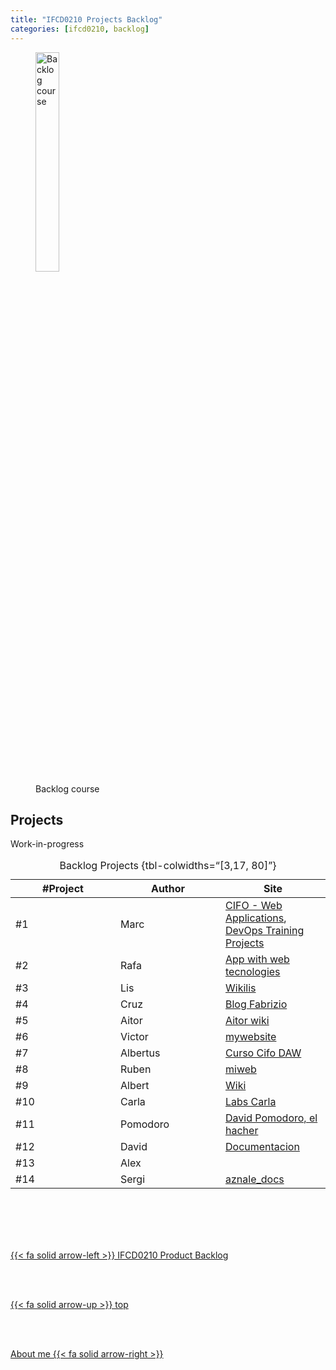 ```yaml
---
title: "IFCD0210 Projects Backlog"
categories: [ifcd0210, backlog]
---
```


![Backlog course](/images/home/backlog.jpg){width="30%"}

## Projects 

Work-in-progress

| #Project | Author | Site |
| -- | -- | -- |
| #1 | Marc | [CIFO - Web Applications](https://protossgp32.github.io/CIFO-Web-Applications/){.external}, [DevOps Training Projects](https://protossgp32.github.io/DevOps-training-projects/){.external} |
| #2 | Rafa | [App with web tecnologies](https://rarmero.github.io/appwebcifolavioleta/){.external} |
| #3 | Lis | [Wikilis](https://lisdev90.github.io/wikilis/){.external} |
| #4 | Cruz | [Blog Fabrizio](https://leonpurple.github.io/blog/){.external} |
| #5 | Aitor | [Aitor wiki](https://aitorforradelles.github.io/Wiki-Aitor/){.external} |
| #6 | Victor | [mywebsite](https://vcalvache.github.io/mywebsite/){.external} |
| #7 | Albertus | [Curso Cifo DAW](https://vallvicity.github.io/CursoDAW/){.external} |
| #8 | Ruben | [miweb](https://rudevops.github.io/miweb/about.html){.external} |
| #9 | Albert | [Wiki](https://albertmbu.github.io/wiki/){.external} |
| #10 | Carla | [Labs Carla](https://carla-velasco7e4.github.io/){.external} |
| #11 | Pomodoro | [David Pomodoro, el hacher](https://davidmaqueda.github.io/testtest3/){.external} |
| #12 | David | [Documentacion](https://daviddevops96.github.io/David_Wiki/){.external} |
| #13 | Alex | [](){.external} |
| #14 | Sergi | [aznale_docs](https://aznale.github.io/){.external} |
: Backlog Projects {tbl-colwidths="[3,17, 80]"}





<!--- navLinks -->
<br><br>
<div class=row>
<br>
<div class='column left previous'>
<br>
[{{< fa solid arrow-left >}} IFCD0210 Product Backlog](/ifcd0210/ifcd0210backlog-product.qmd)
<br>
</div>
<br>
<div class='column center'>
<br>
[{{< fa solid arrow-up >}} top](#top)
<br>
</div>
<br>
<div class='column right next'>
<br>
[About me  {{< fa solid arrow-right >}}](/about/about-this-me.qmd)
<br>
</div>
<br>
</div>
